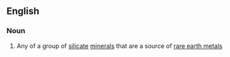 ==English==

===Noun===
{{wikipedia}}
{{en-noun}}

#{{mineralogy}} Any of a group of [[silicate]] [[mineral]]s that are a source of [[rare earth metal]]s